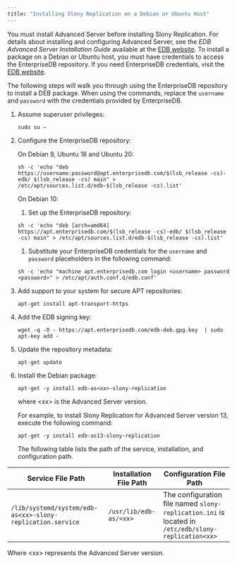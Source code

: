 ```yaml
---
title: "Installing Slony Replication on a Debian or Ubuntu Host"
---
```


<div id="installing_a_deb_package_on_a_debian_or_ubuntu_host" class="registered_link"></div>


You must install Advanced Server before installing Slony Replication. For details about installing and configuring Advanced Server, see the *EDB Advanced Server Installation Guide* available at the [EDB website](https://www.enterprisedb.com/edb-docs/p/edb-postgres-advanced-server). To install a package on a Debian or Ubuntu host, you must have credentials to access the EnterpriseDB repository. If you need EnterpriseDB credentials, visit the [EDB website](https://www.enterprisedb.com/user).

The following steps will walk you through using the EnterpriseDB repository to install a DEB package. When using the commands, replace the `username` and `password` with the credentials provided by EnterpriseDB.

1.  Assume superuser privileges:

    ``` text
    sudo su –
    ```

2.  Configure the EnterpriseDB repository:

    On Debian 9, Ubuntu 18 and Ubuntu 20:

    ``` text
    sh -c 'echo "deb https://username:password@apt.enterprisedb.com/$(lsb_release -cs)-edb/ $(lsb_release -cs) main" > /etc/apt/sources.list.d/edb-$(lsb_release -cs).list'
    ```

    On Debian 10:

    1.  Set up the EnterpriseDB repository:

    ``` text
    sh -c 'echo "deb [arch=amd64] https://apt.enterprisedb.com/$(lsb_release -cs)-edb/ $(lsb_release -cs) main" > /etc/apt/sources.list.d/edb-$(lsb_release -cs).list'
    ```

    1.  Substitute your EnterpriseDB credentials for the `username` and `password` placeholders in the following command:

    ``` text
    sh -c 'echo "machine apt.enterprisedb.com login <username> password <password>" > /etc/apt/auth.conf.d/edb.conf'
    ```

3.  Add support to your system for secure APT repositories:

    ``` text
    apt-get install apt-transport-https
    ```

4.  Add the EDB signing key:

    ``` text
    wget -q -O - https://apt.enterprisedb.com/edb-deb.gpg.key  | sudo apt-key add -
    ```

5.  Update the repository metadata:

    ``` text
    apt-get update
    ```

6.  Install the Debian package:

    ``` text
    apt-get -y install edb-as<xx>-slony-replication
    ```

    where &lt;xx&gt; is the Advanced Server version.

    For example, to install Slony Replication for Advanced Server version 13, execute the following command:

    ``` text
    apt-get -y install edb-as13-slony-replication
    ```

    The following table lists the path of the service, installation, and configuration path.

| **Service File Path**                                      | **Installation File Path** | **Configuration File Path**                                                                         |
|------------------------------------------------------------|----------------------------|-----------------------------------------------------------------------------------------------------|
| `/lib/systemd/system/edb-as<xx>-slony-replication.service` | `/usr/lib/edb-as/<xx>`     | The configuration file named `slony-replication.ini` is located in `/etc/edb/slony-replication<xx>` |

Where &lt;xx&gt; represents the Advanced Server version.
